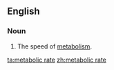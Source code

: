==English==
{{wikipedia|metabolism}}

===Noun===
{{en-noun}}

# {{lb|en|physiology}} The speed of [[metabolism]].

[[ta:metabolic rate]]
[[zh:metabolic rate]]